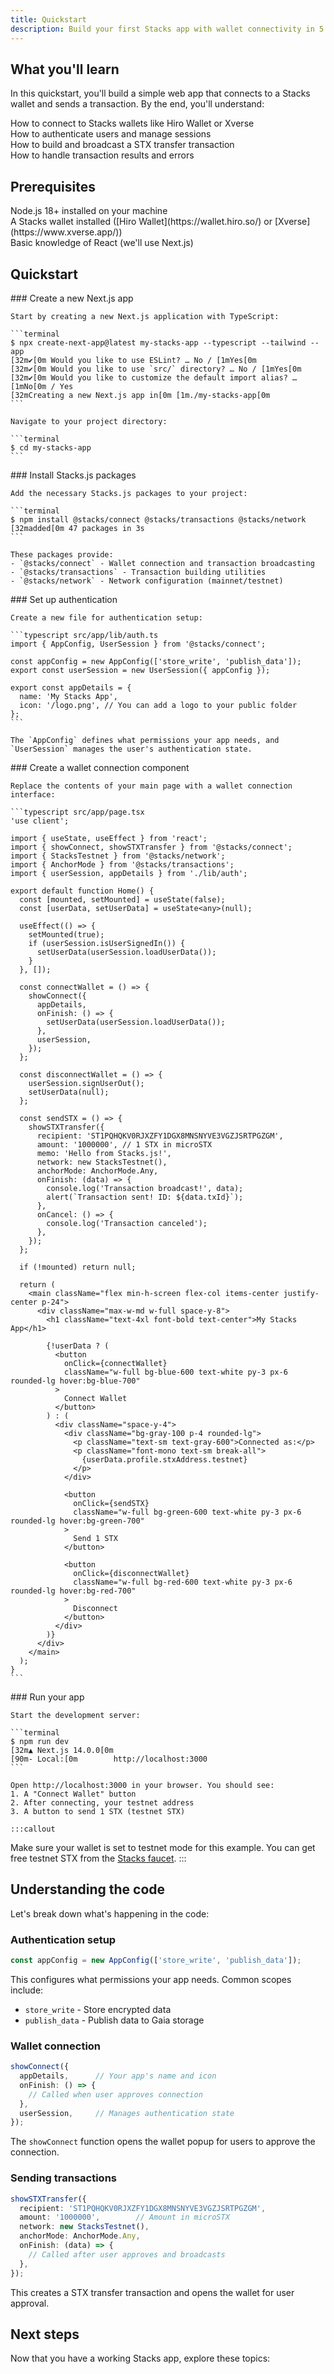 ```yaml
---
title: Quickstart
description: Build your first Stacks app with wallet connectivity in 5 minutes
---
```



## What you'll learn

In this quickstart, you'll build a simple web app that connects to a Stacks wallet and sends a transaction. By the end, you'll understand:

<div className="space-y-3 my-6">
  <div className="flex items-start gap-3">
    <ArrowRight className="h-4 w-4 text-brand-orange mt-1.5 flex-shrink-0" />
    <span>How to connect to Stacks wallets like Hiro Wallet or Xverse</span>
  </div>
  <div className="flex items-start gap-3">
    <ArrowRight className="h-4 w-4 text-brand-orange mt-1.5 flex-shrink-0" />
    <span>How to authenticate users and manage sessions</span>
  </div>
  <div className="flex items-start gap-3">
    <ArrowRight className="h-4 w-4 text-brand-orange mt-1.5 flex-shrink-0" />
    <span>How to build and broadcast a STX transfer transaction</span>
  </div>
  <div className="flex items-start gap-3">
    <ArrowRight className="h-4 w-4 text-brand-orange mt-1.5 flex-shrink-0" />
    <span>How to handle transaction results and errors</span>
  </div>
</div>

## Prerequisites

<div className="space-y-3 my-6">
  <div className="flex items-start gap-3">
    <div className="h-4 w-4 mt-1.5 flex-shrink-0 rounded border-2 border-brand-orange bg-brand-orange flex items-center justify-center">
      <Check className="h-3 w-3 text-white" />
    </div>
    <span>Node.js 18+ installed on your machine</span>
  </div>
  <div className="flex items-start gap-3">
    <div className="h-4 w-4 mt-1.5 flex-shrink-0 rounded border-2 border-brand-orange bg-brand-orange flex items-center justify-center">
      <Check className="h-3 w-3 text-white" />
    </div>
    <span>A Stacks wallet installed ([Hiro Wallet](https://wallet.hiro.so/) or [Xverse](https://www.xverse.app/))</span>
  </div>
  <div className="flex items-start gap-3">
    <div className="h-4 w-4 mt-1.5 flex-shrink-0 rounded border-2 border-brand-orange bg-brand-orange flex items-center justify-center">
      <Check className="h-3 w-3 text-white" />
    </div>
    <span>Basic knowledge of React (we'll use Next.js)</span>
  </div>
</div>

## Quickstart

<Steps>
  <Step>
    ### Create a new Next.js app
    
    Start by creating a new Next.js application with TypeScript:
    
    ```terminal
    $ npx create-next-app@latest my-stacks-app --typescript --tailwind --app
    [32m✔[0m Would you like to use ESLint? … No / [1mYes[0m
    [32m✔[0m Would you like to use `src/` directory? … No / [1mYes[0m
    [32m✔[0m Would you like to customize the default import alias? … [1mNo[0m / Yes
    [32mCreating a new Next.js app in[0m [1m./my-stacks-app[0m
    ```
    
    Navigate to your project directory:
    
    ```terminal
    $ cd my-stacks-app
    ```
  </Step>

  <Step>
    ### Install Stacks.js packages
    
    Add the necessary Stacks.js packages to your project:
    
    ```terminal
    $ npm install @stacks/connect @stacks/transactions @stacks/network
    [32madded[0m 47 packages in 3s
    ```
    
    These packages provide:
    - `@stacks/connect` - Wallet connection and transaction broadcasting
    - `@stacks/transactions` - Transaction building utilities
    - `@stacks/network` - Network configuration (mainnet/testnet)
  </Step>

  <Step>
    ### Set up authentication
    
    Create a new file for authentication setup:
    
    ```typescript src/app/lib/auth.ts
    import { AppConfig, UserSession } from '@stacks/connect';
    
    const appConfig = new AppConfig(['store_write', 'publish_data']);
    export const userSession = new UserSession({ appConfig });
    
    export const appDetails = {
      name: 'My Stacks App',
      icon: '/logo.png', // You can add a logo to your public folder
    };
    ```
    
    The `AppConfig` defines what permissions your app needs, and `UserSession` manages the user's authentication state.
  </Step>

  <Step>
    ### Create a wallet connection component
    
    Replace the contents of your main page with a wallet connection interface:
    
    ```typescript src/app/page.tsx
    'use client';
    
    import { useState, useEffect } from 'react';
    import { showConnect, showSTXTransfer } from '@stacks/connect';
    import { StacksTestnet } from '@stacks/network';
    import { AnchorMode } from '@stacks/transactions';
    import { userSession, appDetails } from './lib/auth';
    
    export default function Home() {
      const [mounted, setMounted] = useState(false);
      const [userData, setUserData] = useState<any>(null);
      
      useEffect(() => {
        setMounted(true);
        if (userSession.isUserSignedIn()) {
          setUserData(userSession.loadUserData());
        }
      }, []);
      
      const connectWallet = () => {
        showConnect({
          appDetails,
          onFinish: () => {
            setUserData(userSession.loadUserData());
          },
          userSession,
        });
      };
      
      const disconnectWallet = () => {
        userSession.signUserOut();
        setUserData(null);
      };
      
      const sendSTX = () => {
        showSTXTransfer({
          recipient: 'ST1PQHQKV0RJXZFY1DGX8MNSNYVE3VGZJSRTPGZGM',
          amount: '1000000', // 1 STX in microSTX
          memo: 'Hello from Stacks.js!',
          network: new StacksTestnet(),
          anchorMode: AnchorMode.Any,
          onFinish: (data) => {
            console.log('Transaction broadcast!', data);
            alert(`Transaction sent! ID: ${data.txId}`);
          },
          onCancel: () => {
            console.log('Transaction canceled');
          },
        });
      };
      
      if (!mounted) return null;
      
      return (
        <main className="flex min-h-screen flex-col items-center justify-center p-24">
          <div className="max-w-md w-full space-y-8">
            <h1 className="text-4xl font-bold text-center">My Stacks App</h1>
            
            {!userData ? (
              <button
                onClick={connectWallet}
                className="w-full bg-blue-600 text-white py-3 px-6 rounded-lg hover:bg-blue-700"
              >
                Connect Wallet
              </button>
            ) : (
              <div className="space-y-4">
                <div className="bg-gray-100 p-4 rounded-lg">
                  <p className="text-sm text-gray-600">Connected as:</p>
                  <p className="font-mono text-sm break-all">
                    {userData.profile.stxAddress.testnet}
                  </p>
                </div>
                
                <button
                  onClick={sendSTX}
                  className="w-full bg-green-600 text-white py-3 px-6 rounded-lg hover:bg-green-700"
                >
                  Send 1 STX
                </button>
                
                <button
                  onClick={disconnectWallet}
                  className="w-full bg-red-600 text-white py-3 px-6 rounded-lg hover:bg-red-700"
                >
                  Disconnect
                </button>
              </div>
            )}
          </div>
        </main>
      );
    }
    ```
  </Step>

  <Step>
    ### Run your app
    
    Start the development server:
    
    ```terminal
    $ npm run dev
    [32m▲ Next.js 14.0.0[0m
    [90m- Local:[0m        http://localhost:3000
    ```
    
    Open http://localhost:3000 in your browser. You should see:
    1. A "Connect Wallet" button
    2. After connecting, your testnet address
    3. A button to send 1 STX (testnet STX)
    
    :::callout
Make sure your wallet is set to testnet mode for this example. You can get free testnet STX from the [Stacks faucet](https://explorer.hiro.so/sandbox/faucet?chain=testnet).
:::
  </Step>
</Steps>

## Understanding the code

Let's break down what's happening in the code:

### Authentication setup

```typescript
const appConfig = new AppConfig(['store_write', 'publish_data']);
```

This configures what permissions your app needs. Common scopes include:
- `store_write` - Store encrypted data
- `publish_data` - Publish data to Gaia storage

### Wallet connection

```typescript
showConnect({
  appDetails,      // Your app's name and icon
  onFinish: () => {
    // Called when user approves connection
  },
  userSession,     // Manages authentication state
});
```

The `showConnect` function opens the wallet popup for users to approve the connection.

### Sending transactions

```typescript
showSTXTransfer({
  recipient: 'ST1PQHQKV0RJXZFY1DGX8MNSNYVE3VGZJSRTPGZGM',
  amount: '1000000',        // Amount in microSTX
  network: new StacksTestnet(),
  anchorMode: AnchorMode.Any,
  onFinish: (data) => {
    // Called after user approves and broadcasts
  },
});
```

This creates a STX transfer transaction and opens the wallet for user approval.

## Next steps

Now that you have a working Stacks app, explore these topics:

<Cards>
  <NextCard
    href="/reference/stacks.js/wallet-connection/authentication"
    title="User authentication"
    description="Learn how to authenticate users and manage sessions."
  />
  <NextCard
    href="/reference/stacks.js/transactions-contracts/transaction-building"
    title="Build custom transactions"
    description="Learn how to build custom transactions."
  />
</Cards>